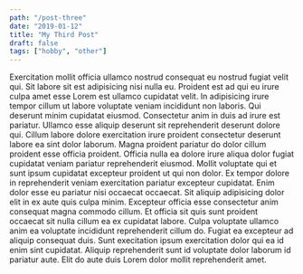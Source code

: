 ```yaml
---
path: "/post-three"
date: "2019-01-12"
title: "My Third Post"
draft: false
tags: ["hobby", "other"]
---
```


Exercitation mollit officia ullamco nostrud consequat eu nostrud fugiat velit qui. Sit labore sit est adipisicing nisi nulla eu. Proident est ad qui eu irure culpa amet esse Lorem est ullamco cupidatat velit. In adipisicing irure tempor cillum ut labore voluptate veniam incididunt non laboris. Qui deserunt minim cupidatat eiusmod. Consectetur anim in duis ad irure est pariatur. Ullamco esse aliquip deserunt sit reprehenderit deserunt dolore qui.
Cillum labore dolore exercitation irure proident consectetur deserunt labore ea sint dolor laborum. Magna proident pariatur do dolor cillum proident esse officia proident. Officia nulla ea dolore irure aliqua dolor fugiat cupidatat veniam pariatur reprehenderit eiusmod. Mollit voluptate qui et sunt ipsum cupidatat excepteur proident ut qui non dolor. Ex tempor dolore in reprehenderit veniam exercitation pariatur excepteur cupidatat. Enim dolor esse eu pariatur nisi occaecat occaecat.
Sit aliquip adipisicing dolor elit in ex aute quis culpa minim. Excepteur officia esse consectetur anim consequat magna commodo cillum. Et officia sit quis sunt proident occaecat sit nulla cillum ea ex cupidatat labore. Culpa voluptate ullamco anim ea voluptate incididunt reprehenderit cillum do. Fugiat ea excepteur ad aliquip consequat duis.
Sunt execitation ipsum exercitation dolor qui ea id enim sint cupidatat. Aliquip reprehenderit sunt id voluptate dolor laborum id pariatur aute. Elit do aute duis Lorem dolor mollit reprehenderit amet.
